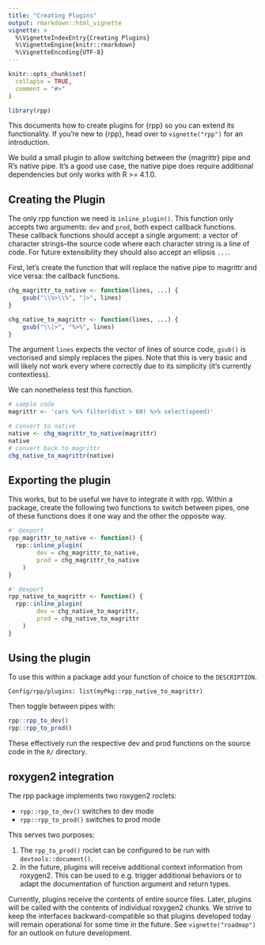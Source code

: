```yaml
---
title: "Creating Plugins"
output: rmarkdown::html_vignette
vignette: >
  %\VignetteIndexEntry{Creating Plugins}
  %\VignetteEngine{knitr::rmarkdown}
  %\VignetteEncoding{UTF-8}
---
```


```r
knitr::opts_chunk$set(
  collapse = TRUE,
  comment = "#>"
)
```

```r
library(rpp)
```

This documents how to create plugins for {rpp} so you can
extend its functionality.
If you're new to {rpp}, head over to `vignette("rpp")` for an introduction.

We build a small plugin to allow switching
between the {magrittr} pipe and R's native pipe.
It's a good use case, the native pipe does require additional
dependencies but only works with R >= 4.1.0.

## Creating the Plugin

The only rpp function we need is `inline_plugin()`.
This function only accepts two arguments: `dev` and `prod`,
both expect callback functions.
These callback functions should accept a single argument:
a vector of character strings--the source code where
each character string is a line of code.
For future extensibility they should also accept an ellipsis `...`.

First, let's create the function that will replace the native pipe
to magrittr and vice versa: the callback functions.

```r
chg_magrittr_to_native <- function(lines, ...) {
	gsub("\\%>\\%", "|>", lines)
}

chg_native_to_magrittr <- function(lines, ...) {
	gsub("\\|>", "%>%", lines)
}
```

The argument `lines` expects the vector of lines of source code,
`gsub()` is vectorised and simply replaces the pipes.
Note that this is very basic and will likely not work every where
correctly due to its simplicity (it's currently contextless).

We can nonetheless test this function.

```r
# sample code
magrittr <- 'cars %>% filter(dist > 60) %>% select(speed)'

# convert to native
native <- chg_magrittr_to_native(magrittr)
native
# convert back to magrittr
chg_native_to_magrittr(native)
```

## Exporting the plugin

This works, but to be useful we have to integrate it with rpp.
Within a package, create the following two functions to switch
between pipes, one of these functions does it one way and the other
the opposite way.

```r
#' @export 
rpp_magrittr_to_native <- function() {
  rpp::inline_plugin(
		dev = chg_magrittr_to_native, 
		prod = chg_magrittr_to_native
	)
}

#' @export 
rpp_native_to_magrittr <- function() {
  rpp::inline_plugin(
		dev = chg_native_to_magrittr, 
		prod = chg_native_to_magrittr
	)
}
```

## Using the plugin

To use this within a package add your function of choice
to the `DESCRIPTION`.

```
Config/rpp/plugins: list(myPkg::rpp_native_to_magrittr)
```

Then toggle between pipes with:

```r
rpp::rpp_to_dev()
rpp::rpp_to_prod()
```

These effectively run the respective dev and prod functions
on the source code in the `R/` directory.


## roxygen2 integration

The rpp package implements two roxygen2 roclets:

- `rpp::rpp_to_dev()` switches to dev mode
- `rpp::rpp_to_prod()` switches to prod mode

This serves two purposes:

1. The `rpp_to_prod()` roclet can be configured to be run with `devtools::document()`.
2. In the future, plugins will receive additional context information from roxygen2. This can be used to e.g. trigger additional behaviors or to adapt the documentation of function argument and return types.

Currently, plugins receive the contents of entire source files.
Later, plugins will be called with the contents of individual roxygen2 chunks.
We strive to keep the interfaces backward-compatible so that plugins developed today will remain operational for some time in the future.
See `vignette("roadmap")` for an outlook on future development.
